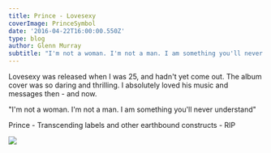 ---
title: Prince - Lovesexy
coverImage: PrinceSymbol
date: '2016-04-22T16:00:00.550Z'
type: blog
author: Glenn Murray
subtitle: "I'm not a woman. I'm not a man. I am something you'll never understand"
---

Lovesexy was released when I was 25, and hadn't yet come out. The album cover was so daring and thrilling. I absolutely loved his music and messages then - and now. 

"I'm not a woman. I'm not a man. I am something you'll never understand"

Prince - Transcending labels and other earthbound constructs - RIP

<Image src="Lovesexy"  />
 